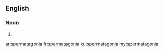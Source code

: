 ==English==

===Noun===
{{head|en|noun plural form}}

# {{plural of|spermatagonium|lang=en}}

[[ar:spermatagonia]]
[[fr:spermatagonia]]
[[ku:spermatagonia]]
[[my:spermatagonia]]
